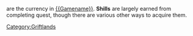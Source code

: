 {{shills}} are the currency in [[{{Gamename}}]]. '''Shills''' are largely earned from completing quest, though there are various other ways to acquire them.

[[Category:Griftlands‎]]